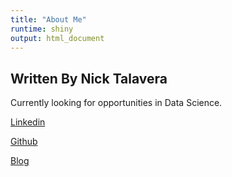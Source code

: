 ```yaml
---
title: "About Me"
runtime: shiny
output: html_document
---
```

## Written By Nick Talavera

Currently looking for opportunities in Data Science.

[Linkedin](LinkedIn.com/in/NickTalavera)

[Github](Github.com/NickTalavera)

[Blog](blog.NYCDataScience.com/author/NickTalavera)